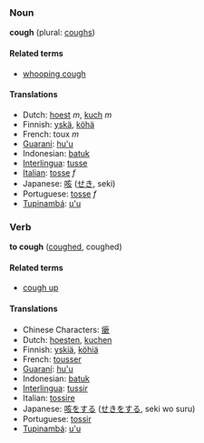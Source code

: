 === Noun ===
'''cough''' (plural: [[coughs]])

==== Related terms ====
*[[whooping cough]]

==== Translations ====
*Dutch: [[hoest]] ''m'', [[kuch]] ''m''
*Finnish: [[yskä]], [[köhä]]
*French: toux ''m''
*[[Guaraní]]: [[hu'u]]
*Indonesian: [[batuk]]
*[[Interlingua]]: [[tusse]]
*[[Italian]]: [[tosse]] ''f''
*Japanese: [[咳]] ([[せき]], seki)
*Portuguese: [[tosse]] ''f''
*[[Tupinambá]]: [[u'u]]

=== Verb ===
'''to cough''' ([[coughed]], coughed)

==== Related terms ====
*[[cough up]]

==== Translations ====
*Chinese Characters: [[瘶]]
*Dutch: [[hoesten]], [[kuchen]]
*Finnish: [[yskiä]], [[köhiä]]
*French: [[tousser]]
*[[Guaraní]]: [[hu'u]]
*Indonesian: [[batuk]]
*[[Interlingua]]: [[tussir]]
*Italian: [[tossire]]
*Japanese: [[咳]]をする ([[せき]]をする, seki wo suru)
*Portuguese: [[tossir]]
*[[Tupinambá]]: [[u'u]]